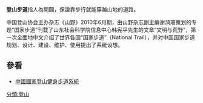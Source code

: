 {{expand|time=2012-07-21T09:24:05+00:00}}
{{unreferenced|time=2012-07-21T09:24:05+00:00}}
'''登山步道'''指人為開闢，保證靠步行就能穿越山地的道路。

中国登山协会主办杂志《山野》2010年6月期，由山野杂志副主编谢漪珊策划的专题“国家步道”刊载了山东社会科学院信息中心韩宪平先生的文章“文明与荒野”，第一次全面地中文介绍了世界各国“国家步道”（National Trail），并对中国国家步道规划、设计、建设、维护、使用提出了系统设想。

==參看==
*[[中國國家登山健身步道系統|中國國家登山健身步道系統]]

{{中国大陆徒步道系统}}

[[分類:登山|分類:登山]]
